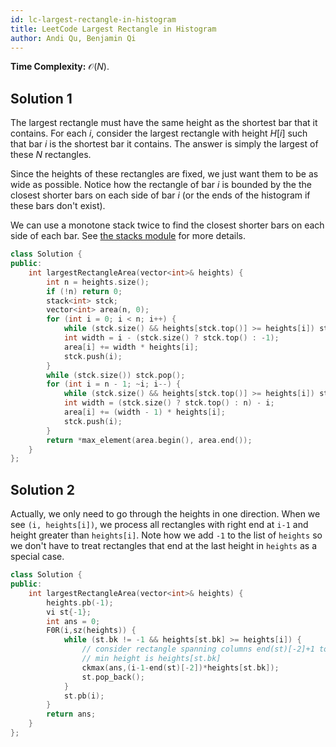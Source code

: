 ```yaml
---
id: lc-largest-rectangle-in-histogram
title: LeetCode Largest Rectangle in Histogram
author: Andi Qu, Benjamin Qi
---
```


**Time Complexity:** $\mathcal O(N)$.

## Solution 1

The largest rectangle must have the same height as the shortest bar that it contains. For each $i$, consider the largest rectangle with height $H[i]$ such that bar $i$ is the shortest bar it contains. The answer is simply the largest of these $N$ rectangles.

Since the heights of these rectangles are fixed, we just want them to be as wide as possible. Notice how the rectangle of bar $i$ is bounded by the the closest shorter bars on each side of bar $i$ (or the ends of the histogram if these bars don't exist).

We can use a monotone stack twice to find the closest shorter bars on each side of each bar. See [the stacks module](https://usaco.guide/gold/stacks#application-nearest-smaller-element) for more details.

```cpp
class Solution {
public:
	int largestRectangleArea(vector<int>& heights) {
		int n = heights.size();
		if (!n) return 0;
		stack<int> stck;
		vector<int> area(n, 0);
		for (int i = 0; i < n; i++) {
			while (stck.size() && heights[stck.top()] >= heights[i]) stck.pop();
			int width = i - (stck.size() ? stck.top() : -1);
			area[i] += width * heights[i];
			stck.push(i);
		}
		while (stck.size()) stck.pop();
		for (int i = n - 1; ~i; i--) {
			while (stck.size() && heights[stck.top()] >= heights[i]) stck.pop();
			int width = (stck.size() ? stck.top() : n) - i;
			area[i] += (width - 1) * heights[i];
			stck.push(i);
		}
		return *max_element(area.begin(), area.end());
	}
};
```

## Solution 2

Actually, we only need to go through the heights in one direction. When we see `(i, heights[i])`, we process all rectangles with right end at `i-1` and height greater than `heights[i]`. Note how we add `-1` to the list of `heights` so we don't have to treat rectangles that end at the last height in `heights` as a special case.

```cpp
class Solution {
public:
	int largestRectangleArea(vector<int>& heights) {
		heights.pb(-1);
		vi st{-1};
		int ans = 0;
		F0R(i,sz(heights)) {
			while (st.bk != -1 && heights[st.bk] >= heights[i]) {
				// consider rectangle spanning columns end(st)[-2]+1 to i-1
				// min height is heights[st.bk]
				ckmax(ans,(i-1-end(st)[-2])*heights[st.bk]);
				st.pop_back();
			}
			st.pb(i);
		}
		return ans;
	}
};
```